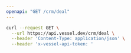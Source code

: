 ```yaml
---
openapi: "GET /crm/deal"
---
```


<RequestExample>

```bash Request
curl --request GET \
  --url https://api.vessel.dev/crm/deal \
  --header 'Content-Type: application/json' \
  --header 'x-vessel-api-token: '
```

</RequestExample>
